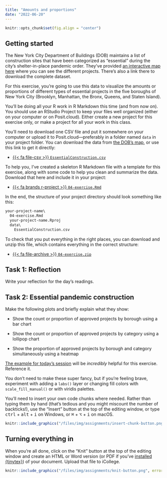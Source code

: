 ```yaml
---
title: "Amounts and proportions"
date: "2022-06-20"
---
```


```r
knitr::opts_chunk$set(fig.align = "center")
```

## Getting started

The New York City Department of Buildings (DOB) maintains a list of construction sites that have been categorized as "essential" during the city's shelter-in-place pandemic order. They've provided [an interactive map here](https://www1.nyc.gov/assets/buildings/html/essential-active-construction.html) where you can see the different projects. There's also a link there to download the complete dataset. 

For this exercise, you're going to use this data to visualize the amounts or proportions of different types of essential projects in the five boroughs of New York City (Brooklyn, Manhattan, the Bronx, Queens, and Staten Island). 

You'll be doing all your R work in R Markdown this time (and from now on). You should use an RStudio Project to keep your files well organized (either on your computer or on Posit.cloud). Either create a new project for this exercise only, or make a project for all your work in this class.

You'll need to download one CSV file and put it somewhere on your computer or upload it to Posit.cloud—preferably in a folder named `data` in your project folder. You can download the data from [the DOB's map](https://www1.nyc.gov/assets/buildings/html/essential-active-construction.html), or use this link to get it directly:

- [{{< fa file-csv >}} `EssentialConstruction.csv`](/files/data/external_data/EssentialConstruction.csv)

To help you, I've created a skeleton R Markdown file with a template for this exercise, along with some code to help you clean and summarize the data. Download that here and include it in your project:

- [{{< fa brands r-project >}} `04-exercise.Rmd`](/projects/04-exercise/04-exercise.Rmd)

In the end, the structure of your project directory should look something like this:

```default
your-project-name\
  04-exercise.Rmd
  your-project-name.Rproj
  data\
    EssentialConstruction.csv
```

To check that you put everything in the right places, you can download and unzip this file, which contains everything in the correct structure:

- [{{< fa file-archive >}} `04-exercise.zip`](/projects/04-exercise.zip)


## Task 1: Reflection

Write your reflection for the day's readings.


## Task 2: Essential pandemic construction

Make the following plots and briefly explain what they show:

- Show the count or proportion of approved projects by borough using a bar chart

- Show the count or proportion of approved projects by category using a lollipop chart

- Show the proportion of approved projects by borough and category simultaneously using a heatmap

[The example for today's session](/example/04-example/) will be *incredibly* helpful for this exercise. Reference it.

You don't need to make these super fancy, but if you're feeling brave, experiment with adding a `labs()` layer or changing fill colors with `scale_fill_manual()` or with viridis palettes. 

You'll need to insert your own code chunks where needed. Rather than typing them by hand (that's tedious and you might miscount the number of backticks!), use the "Insert" button at the top of the editing window, or type <kbd>ctrl</kbd> + <kbd>alt</kbd> + <kbd>i</kbd> on Windows, or <kbd>⌘</kbd> + <kbd>⌥</kbd> + <kbd>i</kbd> on macOS.

```r
knitr::include_graphics("/files/img/assignments/insert-chunk-button.png", error = FALSE)
```


## Turning everything in

When you're all done, click on the "Knit" button at the top of the editing window and create an HTML or Word version (or PDF if you've [installed {tinytex}](/resource/install/#install-tinytex)) of your document. Upload that file to iCollege.

```r
knitr::include_graphics("/files/img/assignments/knit-button.png", error = FALSE)
```
